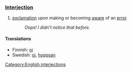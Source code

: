 === [[Interjection]] ===
# [[exclamation]] upon making or becoming [[aware]] of an [[error]]
#: ''Oops!  I didn't notice that before.''

====Translations====
*Finnish: [[oi]]
*Swedish: [[oj]], [[hoppsan]]

[[Category:English interjections]]